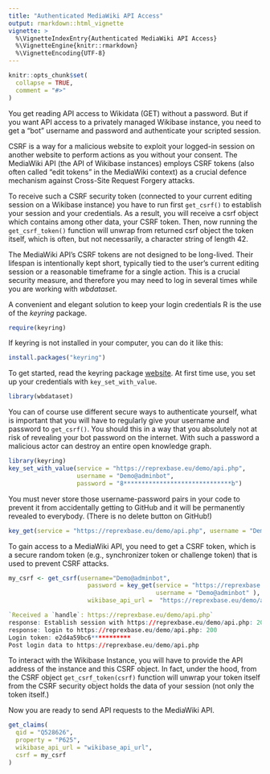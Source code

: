 ```yaml
---
title: "Authenticated MediaWiki API Access"
output: rmarkdown::html_vignette
vignette: >
  %\VignetteIndexEntry{Authenticated MediaWiki API Access}
  %\VignetteEngine{knitr::rmarkdown}
  %\VignetteEncoding{UTF-8}
---
```


```r
knitr::opts_chunk$set(
  collapse = TRUE,
  comment = "#>"
)
```

You get reading API access to Wikidata (GET) without a password. But if you want API access to a privately managed Wikibase instance, you need to get a "bot" username and password and authenticate your scripted session.

CSRF is a way for a malicious website to exploit your logged-in session on another website to perform actions as you without your consent. The MediaWiki API (the API of Wikibase instances) employs CSRF tokens (also often called "edit tokens" in the MediaWiki context) as a crucial defence mechanism against Cross-Site Request Forgery attacks.

To receive such a CSRF security token (connected to your current editing session on a Wikibase instance) you have to run first `get_csrf()` to establish your session and your credentials. As a result, you will receive a csrf object which contains among other data, your CSRF token. Then, now running the `get_csrf_token()` function will unwrap from returned csrf object the token itself, which is often, but not necessarily, a character string of length 42.

The MediaWiki API's CSRF tokens are not designed to be long-lived. Their lifespan is intentionally kept short, typically tied to the user's current editing session or a reasonable timeframe for a single action. This is a crucial security measure, and therefore you may need to log in several times while you are working with *wbdataset*.

A convenient and elegant solution to keep your login credentials R is the use of the *keyring* package. 

```r
require(keyring)
```

If keyring is not installed in your computer, you can do it like this: 

```r
install.packages("keyring")
```

To get started, read the keyring package [website](https://keyring.r-lib.org/).
At first time use, you set up your credentials with `key_set_with_value`.

```r
library(wbdataset)
```

You can of course use different secure ways to authenticate yourself, what is important that you will have to regularly give your username and password to `get_csrf()`. You should this in a way that you absolutely not at risk of revealing your bot password on the internet. With such a password a malicious actor can destroy an entire open knowledge graph.

```r
library(keyring)
key_set_with_value(service = "https://reprexbase.eu/demo/api.php", 
                   username = "Demo@adminbot",
                   password = "8******************************b")
```

You must never store those username-password pairs in your code to prevent it from accidentally getting to GitHub and it will be permanently revealed to everybody.  (There is no delete button on GitHub!)

```r
key_get(service = "https://reprexbase.eu/demo/api.php", username = "Demo2@adminbot" )
```

To gain access to a MediaWiki API, you need to get a CSRF token, which is a secure random token (e.g., synchronizer token or challenge token) that is used to prevent CSRF attacks.


```r
my_csrf <- get_csrf(username="Demo@adminbot",
                      password = key_get(service = "https://reprexbase.eu/demo/api.php",
                                         username = "Demo@adminbot" ),
                      wikibase_api_url =  "https://reprexbase.eu/demo/api.php")

`Received a `handle`: https://reprexbase.eu/demo/api.php`
response: Establish session with https://reprexbase.eu/demo/api.php: 200
response: login to https://reprexbase.eu/demo/api.php: 200
Login token: e2d4a59bc6***********
Post login data to https://reprexbase.eu/demo/api.php
```

To interact with the Wikibase Instance, you will have to provide the API address of the instance and this CSRF object. In fact, under the hood, from the CSRF object `get_csrf_token(csrf)` function will unwrap your token itself from the CSRF security object holds the data of your session (not only the token itself.)

Now you are ready to send API requests to the MediaWiki API.

```r
get_claims(
  qid = "Q528626",
  property = "P625",
  wikibase_api_url = "wikibase_api_url",
  csrf = my_csrf
)
```

